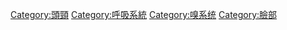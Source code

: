 {{Commonscat|Noses}}

[[Category:頭頸|Category:頭頸]]
[[Category:呼吸系統|Category:呼吸系統]]
[[Category:嗅系统|Category:嗅系统]]
[[Category:臉部|Category:臉部]]